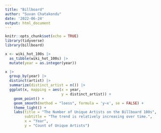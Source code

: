 ```yaml
---
title: "Billboard"
author: "Suvan Chatakondu"
date: '2022-06-24'
output: html_document
---
```


```r
knitr::opts_chunk$set(echo = TRUE)
library(tidyverse)
library(billboard)
```

```r
x <- wiki_hot_100s |> 
  as_tibble(wiki_hot_100s) |> 
  mutate(year = as.integer(year))
```


```r
x |> 
  group_by(year) |> 
  distinct(artist) |> 
  summarize(distinct_artist = n()) |> 
  ggplot(x, mapping = aes(x = year, 
                          y = distinct_artist)) + 
    geom_point() + 
    geom_smooth(method = "loess", formula = 'y~x', se = FALSE) +
    theme_light() +
    labs(title = "The Number of Unique Artists on the Billboard 100s",
         subtitle = "The trend is relatively increasing over time.",
         x = "Year",
         y = "Count of Unique Artists")
```


